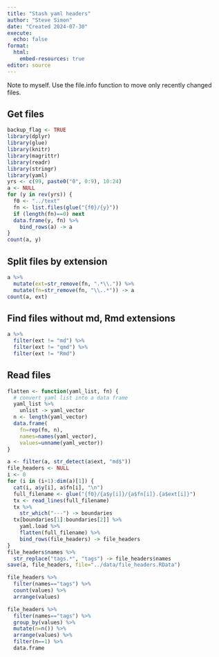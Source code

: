 ```yaml
---
title: "Stash yaml headers"
author: "Steve Simon"
date: "Created 2024-07-30"
execute:
  echo: false
format:
  html:
    embed-resources: true
editor: source
---
```


Note to myself. Use the file.info function to move only recently changed files.

## Get files

```r
backup_flag <- TRUE
library(dplyr)
library(glue)
library(knitr)
library(magrittr)
library(readr)
library(stringr)
library(yaml)
yrs <- c(99, paste0("0", 0:9), 10:24)
a <- NULL
for (y in rev(yrs)) {
  f0 <- "../text"
  fn <- list.files(glue("{f0}/{y}"))
  if (length(fn)==0) next
  data.frame(y, fn) %>%
    bind_rows(a) -> a
}
count(a, y)
```


## Split files by extension

```r
a %>%
  mutate(ext=str_remove(fn, ".*\\.")) %>%
  mutate(fn=str_remove(fn, "\\..*")) -> a
count(a, ext)
```

## Find files without md, Rmd extensions

```r
a %>%
  filter(ext != "md") %>%
  filter(ext != "qmd") %>%
  filter(ext != "Rmd")
```

## Read files

```r
flatten <- function(yaml_list, fn) {
  # convert yaml list into a data frame
  yaml_list %>%
    unlist -> yaml_vector
  n <- length(yaml_vector)
  data.frame(
    fn=rep(fn, n),
    names=names(yaml_vector),
    values=unname(yaml_vector))
}
```

```r
a <- filter(a, str_detect(a$ext, "md$"))
file_headers <- NULL
i <- 0
for (i in (i+1):dim(a)[1]) {
  cat(i, a$y[i], a$fn[i], "\n")
  full_filename <- glue("{f0}/{a$y[i]}/{a$fn[i]}.{a$ext[i]}")
  tx <- read_lines(full_filename)
  tx %>%
    str_which("---") -> boundaries
  tx[boundaries[1]:boundaries[2]] %>%
    yaml.load %>%
    flatten(full_filename) %>%
    bind_rows(file_headers) -> file_headers
}
file_headers$names %>%
  str_replace("tags.*", "tags") -> file_headers$names
save(a, file_headers, file="../data/file_headers.RData")
```

```r
file_headers %>%
  filter(names=="tags") %>%
  count(values) %>%
  arrange(values) 

file_headers %>%
  filter(names=="tags") %>%
  group_by(values) %>%
  mutate(n=n()) %>%
  arrange(values) %>%
  filter(n==1) %>%
  data.frame
```
